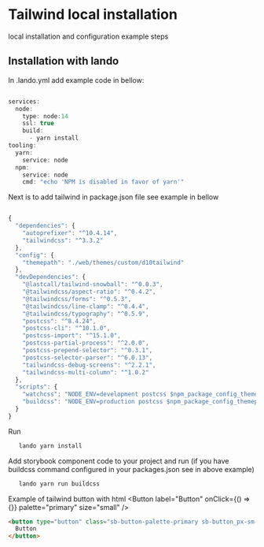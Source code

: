 
<Meta title="Documentation/Tailwind Local installation" />

<style>
  {`
  .sb-button-palette-primary{
    --button--color--paper: #4ECDC4;
    --button--color--paper-hover: #006A63;
    --button--color--ink: #3D3D3D;
    --button--color--ink-hover: #fff;
    --button--color--accent: transparent;
    --button--color--accent-hover: transparent;
  }
  .sb-button_bg-paper{
    background-color: var(--button--color--paper);
    border-radius: 0.5rem;
    padding-top: 0.5rem;
    padding-bottom: 0.5rem;
    padding-left: 1rem;
    padding-right: 1rem;
    appearance: button;
    background-image none;
    border: none;
    font-size: 16px;
    cursor: pointer;
  }
  .sb-button_ring-accent{
    --tw-ring-color: var(--button--color--accent);
  }
  .sb-button_text-ink{
    color: var(--button--color--ink);
  }
  `}
</style>

# Tailwind local installation

local installation and configuration example steps

## Installation with lando

In .lando.yml add example code in bellow:

```typescript

services:
  node:
    type: node:14
    ssl: true
    build:
      - yarn install
tooling:
  yarn:
    service: node
  npm:
    service: node
    cmd: "echo 'NPM is disabled in favor of yarn'"
```

Next is to add tailwind in package.json file see example in bellow

```typescript

{
  "dependencies": {
    "autoprefixer": "^10.4.14",
    "tailwindcss": "^3.3.2"
  },
  "config": {
    "themepath": "./web/themes/custom/d10tailwind"
  },
  "devDependencies": {
    "@lastcall/tailwind-snowball": "^0.0.3",
    "@tailwindcss/aspect-ratio": "^0.4.2",
    "@tailwindcss/forms": "^0.5.3",
    "@tailwindcss/line-clamp": "^0.4.4",
    "@tailwindcss/typography": "^0.5.9",
    "postcss": "^8.4.24",
    "postcss-cli": "^10.1.0",
    "postcss-import": "^15.1.0",
    "postcss-partial-process": "^2.0.0",
    "postcss-prepend-selector": "^0.3.1",
    "postcss-selector-parser": "^6.0.13",
    "tailwindcss-debug-screens": "^2.2.1",
    "tailwindcss-multi-column": "^1.0.2"
  },
  "scripts": {
    "watchcss": "NODE_ENV=development postcss $npm_package_config_themepath/src/css/main.css -o $npm_package_config_themepath/dist/main.css --watch",
    "buildcss": "NODE_ENV=production postcss $npm_package_config_themepath/src/css/main.css -o $npm_package_config_themepath/dist/main.css"
  }
}
```

Run
```typescript
   lando yarn install
```

Add storybook component code to your project and run (if you have buildcss command configured in your packages.json see in above example)
```typescript
   lando yarn run buildcss
```

Example of tailwind button with html
<StyledDiv>
<Button
  label="Button"
  onClick={() => {}}
  palette="primary"
  size="small"
/>
</StyledDiv>

```html
<button type="button" class="sb-button-palette-primary sb-button_px-sm-x sb-button_py-sm-y rounded-interface-interactive-element sb-button_bg-paper hover:sb-button_bg-paper-hover sb-button_ring-accent hover:sb-button_ring-accent-hover sb-button_text-ink hover:sb-button_text-ink-hover ring-4 ring-inset transition">
  Button
</button>
```
